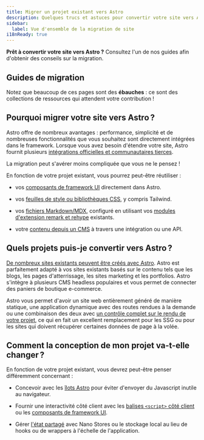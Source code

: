 ```yaml
---
title: Migrer un projet existant vers Astro
description: Quelques trucs et astuces pour convertir votre site vers Astro.
sidebar:
  label: Vue d'ensemble de la migration de site
i18nReady: true
---
```


**Prêt à convertir votre site vers Astro ?** Consultez l'un de nos guides afin d'obtenir des conseils sur la migration.

## Guides de migration

<MigrationGuidesNav />

Notez que beaucoup de ces pages sont des **ébauches** : ce sont des collections de ressources qui attendent votre contribution !

## Pourquoi migrer votre site vers Astro ?

Astro offre de nombreux avantages : performance, simplicité et de nombreuses fonctionnalités que vous souhaitez sont directement intégrées dans le framework. Lorsque vous avez besoin d'étendre votre site, Astro fournit plusieurs [intégrations officielles et communautaires tierces](https://astro.build/integrations).

La migration peut s'avérer moins compliquée que vous ne le pensez !

En fonction de votre projet existant, vous pourrez peut-être réutiliser :

- vos [composants de framework UI](/fr/guides/framework-components/) directement dans Astro. 

- vos [feuilles de style ou bibliothèques CSS](/fr/guides/styling/), y compris Tailwind.

- vos [fichiers Markdown/MDX](/fr/guides/markdown-content/), configuré en utilisant vos [modules d'extension remark et rehype](/fr/guides/markdown-content/#modules-dextension-markdown) existants.

- votre [contenu depuis un CMS](/fr/guides/cms/) à travers une intégration ou une API.


## Quels projets puis-je convertir vers Astro ?

[De nombreux sites existants peuvent être créés avec Astro](/fr/concepts/why-astro/). Astro est parfaitement adapté à vos sites existants basés sur le contenu tels que les blogs, les pages d'atterrissage, les sites marketing et les portfolios. Astro s'intègre à plusieurs CMS headless populaires et vous permet de connecter des paniers de boutique e-commerce.

Astro vous permet d'avoir un site web entièrement généré de manière statique, une application dynamique avec des routes rendues à la demande ou une combinaison des deux avec [un contrôle complet sur le rendu de votre projet](/fr/guides/on-demand-rendering/), ce qui en fait un excellent remplacement pour les SSG ou pour les sites qui doivent récupérer certaines données de page à la volée.

## Comment la conception de mon projet va-t-elle changer ?

En fonction de votre projet existant, vous devrez peut-être penser différemment concernant :

- Concevoir avec les [îlots Astro](/fr/concepts/islands/#quest-ce-quun-îlot-) pour éviter d'envoyer du Javascript inutile au navigateur.

- Fournir une interactivité côté client avec les [balises `<script>` côté client](/fr/guides/client-side-scripts/) ou les [composants de framework UI](/fr/guides/framework-components/).

- Gérer [l'état partagé](/fr/recipes/sharing-state-islands/) avec Nano Stores ou le stockage local au lieu de hooks ou de wrappers à l'échelle de l'application.
